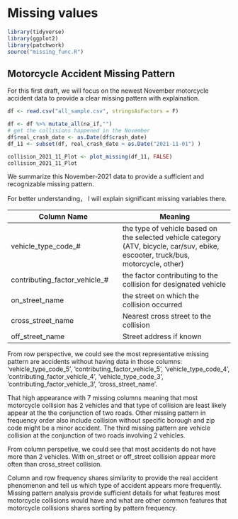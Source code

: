 # Missing values
```r
library(tidyverse)
library(ggplot2)
library(patchwork)
source("missing_func.R")
```

## Motorcycle Accident Missing Pattern
For this first draft, we will focus on the newest November motorcycle accident data to provide a clear missing pattern with explaination.


```r
df <- read.csv("all_sample.csv", stringsAsFactors = F)
```

```r
df <- df %>% mutate_all(na_if,"")
# get the collisions happened in the November
df$real_crash_date <- as.Date(df$crash_date)
df_11 <- subset(df, real_crash_date > as.Date("2021-11-01") )
```

```r
collision_2021_11_Plot <- plot_missing(df_11, FALSE)
collision_2021_11_Plot
```

We summarize this November-2021 data to provide a sufficient and recognizable missing pattern. 

For better understanding， I will explain significant missing variables there.

Column Name| Meaning
------------- | -------------
vehicle_type_code_# |  the type of vehicle based on the selected vehicle category (ATV, bicycle, car/suv, ebike, escooter, truck/bus, motorcycle, other)
contributing_factor_vehicle_# | the factor contributing to the collision for designated vehicle
on_street_name |the street on which the collision occurred
cross_street_name | Nearest cross street to the collision
off_street_name | Street address if known

From row perspective, we could see the most representative missing pattern are accidents without having data in those columns: 'vehicle_type_code_5', 'contributing_factor_vehicle_5', 'vehicle_type_code_4', 'contributing_factor_vehicle_4', 'vehicle_type_code_3', 'contributing_factor_vehicle_3', 'cross_street_name'.

That high appearance with 7 missing columns meaning that most motorcycle collision has 2 vehicles and that type of collision are least likely appear at the the conjunction of two roads.
Other missing pattern in frequency order also include collision without specific borough and zip code might be a minor accident.
The third missing pattern are vehicle collision at the conjunction of two roads involving 2 vehicles.

From column perspetive, we could see that most accidents do not have more than 2 vehicles. With on_street or off_street collision appear more often than cross_street collision.

Column and row frequency shares similarity to provide the real accident phenomenon and tell us which type of accident appears more frequently. Missing pattern analysis provide sufficient details for what features most motorcycle collisions would have and what are other common features that motorcycle collisions shares sorting by pattern frequency.

